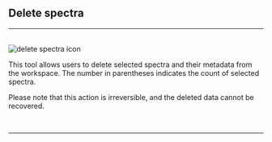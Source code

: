 
## Delete spectra
<hr />
<br />
<Image src="/images/delete_spectra_icon.svg" alt="delete spectra icon" width={50} height={50} />

This tool allows users to delete selected spectra and their metadata from the workspace. The number in parentheses indicates the count of selected spectra. 

Please note that this action is irreversible, and the deleted data cannot be recovered.

<br />
<hr />
<br />
<ImageLink href="/file_management/import_spectra" image={{alt: "import spectra icon", src: "/images/import_spectra_icon.svg"}} text="Import spectra" />
<br />
<ImageLink href="/file_management/export_spectra" image={{alt: "export spectra icon", src: "/images/export_spectra_icon.svg"}} text="Export spectra" />

